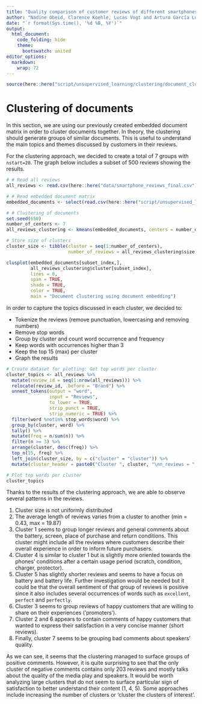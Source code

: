 ```yaml
---
title: "Quality comparison of customer reviews of different smartphones on online marketplaces"
author: "Nadine Obeid, Clarence Koehle, Lucas Vogt and Arturo García Luna Beltrán"
date: "`r format(Sys.time(), '%d %B, %Y')`"
output:
  html_document:
    code_folding: hide
    theme:
      bootswatch: united
editor_options: 
  markdown: 
    wrap: 72
---
```


```r
source(here::here("script/unsupervised_learning/clustering/document_clustering.R"))
```

# Clustering of documents

In this section, we are using our previously created embedded document
matrix in order to cluster documents together. In theory, the clustering
should generate groups of similar documents. This is useful to
understand the main topics and themes discussed by customers in their
reviews.

For the clustering approach, we decided to create a total of 7 groups
with `nstart=20`. The graph below includes a subset of 500 reviews
showing the results.

```r
# # Read all reviews
all_reviews <- read.csv(here::here("data/smartphone_reviews_final.csv"))

# # Read embedded document matrix
embedded_documents <- select(read.csv(here::here("script/unsupervised_learning/embedding/embedding_data/embedded_documents.csv")), -X)

# # Clustering of documents
set.seed(650)
number_of_centers <- 7
all_reviews_clustering <- kmeans(embedded_documents, centers = number_of_centers, nstart = 20)

# Store size of clusters
cluster_size <- tibble(cluster = seq(1:number_of_centers),
                       number_of_reviews = all_reviews_clustering$size)
```

```r
clusplot(embedded_documents[subset_index,],
         all_reviews_clustering$cluster[subset_index],
         lines = 0,
         span = TRUE,
         shade = TRUE,
         color = TRUE,
         main = "Document clustering using document embedding")
```

In order to capture the topics discussed in each cluster, we decided to:

-   Tokenize the reviews (remove punctuation, lowercasing and removing
    numbers)
-   Remove stop words
-   Group by cluster and count word occurrence and frequency
-   Keep words with occurrences higher than 3
-   Keep the top 15 (max) per cluster
-   Graph the results

```r
# Create dataset for plotting: Get top words per cluster
cluster_topics <- all_reviews %>% 
  mutate(review_id = seq(1:nrow(all_reviews))) %>% 
  relocate(review_id, .before = "Brand") %>% 
  unnest_tokens(output = "word",
                input = "Reviews",
                to_lower = TRUE,
                strip_punct = TRUE,
                strip_numeric = TRUE) %>% 
  filter(word %notin% stop_words$word) %>% 
  group_by(cluster, word) %>% 
  tally() %>% 
  mutate(freq = n/sum(n)) %>% 
  filter(n >= 3) %>% 
  arrange(cluster, desc(freq)) %>% 
  top_n(15, freq) %>% 
  left_join(cluster_size, by = c("cluster" = "cluster")) %>% 
  mutate(cluster_header = paste0("Cluster ", cluster, "\nn_reviews = ", number_of_reviews, ", n_words = ", round(n/freq), "\nav_length = ", round(round(n/freq)/number_of_reviews, 2)))
```

```r
# Plot top words per cluster
cluster_topics
```

Thanks to the results of the clustering approach, we are able to observe
several patterns in the reviews.

1.  Cluster size is not uniformly distributed
2.  The average length of reviews varies from a cluster to another (min
    = 0.43, max = 19.87)
3.  Cluster 1 seems to group longer reviews and general comments about
    the battery, screen, place of purchase and return conditions. This
    cluster might include all the reviews where customers describe their
    overall experience in order to inform future purchasers.
4.  Cluster 4 is similar to cluster 1 but is slightly more oriented
    towards the phones' conditions after a certain usage period
    (scratch, condition, charger, protector).
5.  Cluster 5 has slightly shorter reviews and seems to have a focus on
    battery and battery life. Further investigation would be needed but
    it could be that the overall sentiment of that group of reviews is
    positive since it also includes several occurrences of words such as
    `excellent`, `perfect` and `perfectly`.
6.  Cluster 3 seems to group reviews of happy customers that are willing
    to share on their experiences ('promoters').
7.  Cluster 2 and 6 appears to contain comments of happy customers that
    wanted to express their satisfaction in a very concise manner (short
    reviews).
8.  Finally, cluster 7 seems to be grouping bad comments about speakers'
    quality.

As we can see, it seems that the clustering managed to surface groups of
positive comments. However, it is quite surprising to see that the only
cluster of negative comments contains only 203 reviews and mostly talks
about the quality of the media play and speakers. It would be worth
analyzing large clusters that do not seem to surface particular sign of
satisfaction to better understand their content (1, 4, 5). Some
approaches include increasing the number of clusters or 'cluster the
clusters of interest'.
